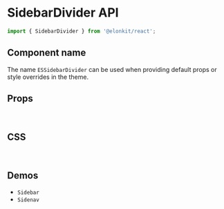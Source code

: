 
<Meta title="Components API/SidebarDivider" />

# SidebarDivider API

```js
import { SidebarDivider } from '@elonkit/react';
```

## Component name

The name `ESSidebarDivider` can be used when providing default props or style overrides in the theme.

## Props

<TableInterface name="SidebarDividerProps" variant="props" />

<br />

## CSS

<TableInterface variant="css" name="SidebarDividerClasses" />

<br />

## Demos

<ul>
  <li>
    <LinkTo kind="components-sidebar" story="demo">
      <code>Sidebar</code>
    </LinkTo>
  </li>

  <li>
    <LinkTo kind="components-sidenav" story="demo">
      <code>Sidenav</code>
    </LinkTo>
  </li>
</ul>
